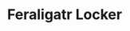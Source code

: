 ---
title: "Feraligatr Locker"
meta_title: "Feraligatr Locker craft"
description: "Craft de Feraligatr Locker"
rank: "a"
draft: false
name: "Feraligatr Locker"
recipe_img: "https://wiki.pokexgames.com/images/d/df/Feraligatr-locker.png"
level: 91
craft_time: 172800
result: 1
value_npc: 1
ingredients:
  - name: "Locker"
    quantity: 1
    item_img: "https://wiki.pokexgames.com/images/thumb/1/19/Locker.png/50px-Locker.png"
    value_npc: 1
  - name: "Beautiful Scales"
    quantity: 10
    item_img: "https://wiki.pokexgames.com/images/9/90/Beautiful_Scales.png"
    value_npc: 1
  - name: "Seavell Tapestry"
    quantity: 4
    item_img: "https://wiki.pokexgames.com/images/d/dc/Seavell_Tapestry.png"
    value_npc: 1
  - name: "Red Scale"
    quantity: 400
    item_img: "https://wiki.pokexgames.com/images/1/19/Red_Scale.png"
    value_npc: 1
  - name: "Oak Planks"
    quantity: 12
    item_img: "https://wiki.pokexgames.com/images/c/c1/Oak_Planks.png"
    value_npc: 1
  - name: "Refined Fashion Point"
    quantity: 12
    item_img: "https://wiki.pokexgames.com/images/6/69/Refined_Fashion_Point.png"
    value_npc: 1
---